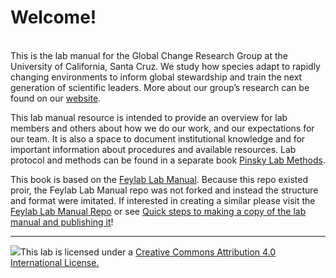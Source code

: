 # Welcome!

<br> 
This is the lab manual for the Global Change Research Group at the University of California, Santa Cruz. We study how species adapt to rapidly changing environments to inform global stewardship and train the next generation of scientific leaders. More about our group's research can be found on our [website](https://globalchange.sites.ucsc.edu/){target="_blank"}.

This lab manual resource is intended to provide an overview for lab members and others about how we do our work, and our expectations for our team. It is also a space to document institutional knowledge and for important information about procedures and available resources. Lab protocol and methods can be found in a separate book [Pinsky Lab Methods](https://github.com/pinskylab/pinskylab_methods){target="_blank"}.

This book is based on the [Feylab Lab Manual](https://thefaylab.github.io/lab-manual/){target="_blank"}. Because this repo existed proir, the Feylab Lab Manual repo was not forked and instead the structure and format were imitated. If interested in creating a similar please visit the [Feylab Lab Manual Repo](https://github.com/thefaylab/lab-manual){target="_blank"} or see [Quick steps to making a copy of the lab manual and publishing it](https://github.com/thefaylab/lab-manual/wiki/Quick-steps-to-making-a-copy-of-the-lab-manual-&-publishing-it){target="_blank"}!

------------------------------------------------------------------------

[![](img/creative_commons.png)](http://creativecommons.org/licenses/by/4.0/){fig-alt="Creative Commons License"}This lab is licensed under a [Creative Commons Attribution 4.0 International License.](http://creativecommons.org/licenses/by/4.0/){target="_blank"}
